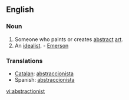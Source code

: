 ==English==

===Noun===
{{en-noun}}

# Someone who paints or creates [[abstract]] [[art]].
# An [[idealist]]. - [[Emerson]]

===Translations===
{{rfc-level|Translations at L3+ (AutoFormat would have corrected level of Translations)}}
* [[Catalan]]: [[abstraccionista]]
* Spanish: [[abstraccionista]]

[[vi:abstractionist]]